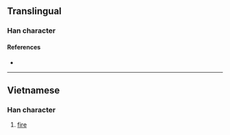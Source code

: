 {{character info/new}}
==Translingual==

===Han character===
{{Han char|rn=86|rad=火|as=07|sn=11|four=|canj=FRHR,FRR|ids=⿰火吕}}

====References====
* {{Han ref|kx=0673.111|hdz=32204.101|uh=7112|ud=28946}}

----

==Vietnamese==

===Han character===
{{vi-hantu|[[lửa]]|rs=火07}}

# [[fire]]